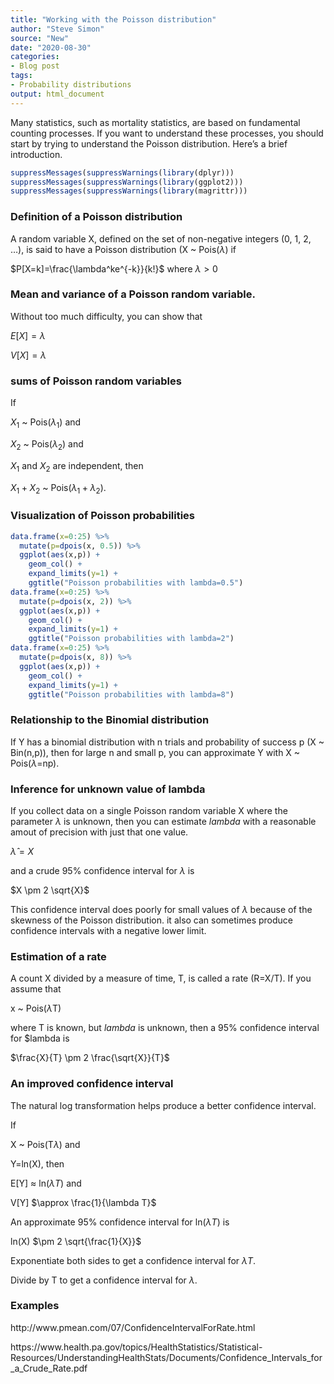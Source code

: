 ```yaml
---
title: "Working with the Poisson distribution"
author: "Steve Simon"
source: "New"
date: "2020-08-30"
categories:
- Blog post
tags:
- Probability distributions
output: html_document
---
```


Many statistics, such as mortality statistics, are based on fundamental counting processes. If you want to understand these processes, you should start by trying to understand the Poisson distribution. Here's a brief introduction.

```r
suppressMessages(suppressWarnings(library(dplyr)))
suppressMessages(suppressWarnings(library(ggplot2)))
suppressMessages(suppressWarnings(library(magrittr)))
```

<!---More--->

### Definition of a Poisson distribution

A random variable X, defined on the set of non-negative integers (0, 1, 2, ...), is said to have a Poisson distribution (X ~ Pois($\lambda$) if 

$P[X=k]=\frac{\lambda^ke^{-k}}{k!}$ where $\lambda > 0$

### Mean and variance of a Poisson random variable.

Without too much difficulty, you can show that

$E[X]=\lambda$

$V[X]=\lambda$

### sums of Poisson random variables

If 

$X_1$ ~ Pois($\lambda_1$) and 

$X_2$ ~ Pois($\lambda_2$) and 

$X_1$ and $X_2$ are independent, then

$X_1+X_2$ ~ Pois($\lambda_1+\lambda_2$).

### Visualization of Poisson probabilities

```r
data.frame(x=0:25) %>%
  mutate(p=dpois(x, 0.5)) %>%
  ggplot(aes(x,p)) +
    geom_col() +
    expand_limits(y=1) +
    ggtitle("Poisson probabilities with lambda=0.5")
data.frame(x=0:25) %>%
  mutate(p=dpois(x, 2)) %>%
  ggplot(aes(x,p)) +
    geom_col() +
    expand_limits(y=1) +
    ggtitle("Poisson probabilities with lambda=2")
data.frame(x=0:25) %>%
  mutate(p=dpois(x, 8)) %>%
  ggplot(aes(x,p)) +
    geom_col() +
    expand_limits(y=1) +
    ggtitle("Poisson probabilities with lambda=8")
```

### Relationship to the Binomial distribution

If Y has a binomial distribution with n trials and probability of success p (X ~ Bin(n,p)), then for large n and small p, you can approximate Y with X ~ Pois($\lambda$=np).

### Inference for unknown value of lambda

If you collect data on a single Poisson random variable X where the parameter $\lambda$ is unknown, then you can estimate $lambda$ with a reasonable amout of precision with just that one value.

$\hat{\lambda}=X$

and a crude 95% confidence interval for $\lambda$ is 

$X \pm 2 \sqrt{X}$

This confidence interval does poorly for small values of $\lambda$ because of the skewness of the Poisson distribution. it also can sometimes produce confidence intervals with a negative lower limit.

### Estimation of a rate

A count X divided by a measure of time, T, is called a rate (R=X/T). If you assume that 

x ~ Pois($\lambda$T)

where T is known, but $lambda$ is unknown, then a 95% confidence interval for $lambda is 

$\frac{X}{T} \pm 2 \frac{\sqrt{X}}{T}$

### An improved confidence interval

The natural log transformation helps produce a better confidence interval.

If 

X ~ Pois(T$\lambda$) and

Y=ln(X), then

E[Y] $\approx$ ln($\lambda T$) and

V[Y] $\approx \frac{1}{\lambda T}$

An approximate 95% confidence interval for ln($\lambda  T$) is

ln(X) $\pm 2 \sqrt{\frac{1}{X}}$

Exponentiate both sides to get a confidence interval for $\lambda T$.

Divide by T to get a confidence interval for $\lambda$.

### Examples

http://www.pmean.com/07/ConfidenceIntervalForRate.html

https://www.health.pa.gov/topics/HealthStatistics/Statistical-Resources/UnderstandingHealthStats/Documents/Confidence_Intervals_for_a_Crude_Rate.pdf


